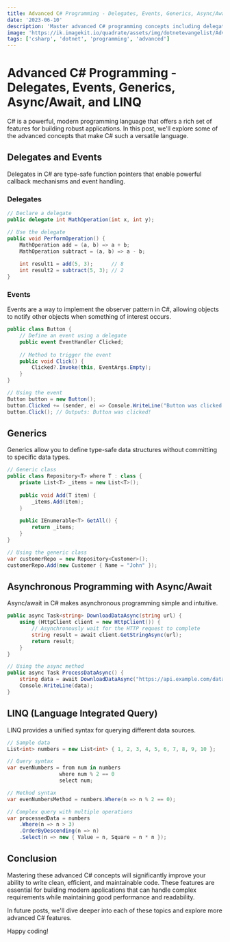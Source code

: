 ```yaml
---
title: Advanced C# Programming - Delegates, Events, Generics, Async/Await, and LINQ
date: '2023-06-10'
description: 'Master advanced C# programming concepts including delegates, events, generics, asynchronous programming, and LINQ for building robust applications.'
image: 'https://ik.imagekit.io/quadrate/assets/img/dotnetevangelist/Advanced_C_Programming_Delegates_Events_Generics_Async_Await_and_LINQ.jpg?updatedAt=1746813313763'
tags: ['csharp', 'dotnet', 'programming', 'advanced']
---
```


# Advanced C# Programming - Delegates, Events, Generics, Async/Await, and LINQ

C# is a powerful, modern programming language that offers a rich set of features for building robust applications. In this post, we'll explore some of the advanced concepts that make C# such a versatile language.

## Delegates and Events

Delegates in C# are type-safe function pointers that enable powerful callback mechanisms and event handling.

### Delegates

```csharp
// Declare a delegate
public delegate int MathOperation(int x, int y);

// Use the delegate
public void PerformOperation() {
    MathOperation add = (a, b) => a + b;
    MathOperation subtract = (a, b) => a - b;
    
    int result1 = add(5, 3);      // 8
    int result2 = subtract(5, 3); // 2
}
```

### Events

Events are a way to implement the observer pattern in C#, allowing objects to notify other objects when something of interest occurs.

```csharp
public class Button {
    // Define an event using a delegate
    public event EventHandler Clicked;
    
    // Method to trigger the event
    public void Click() {
        Clicked?.Invoke(this, EventArgs.Empty);
    }
}

// Using the event
Button button = new Button();
button.Clicked += (sender, e) => Console.WriteLine("Button was clicked!");
button.Click(); // Outputs: Button was clicked!
```

## Generics

Generics allow you to define type-safe data structures without committing to specific data types.

```csharp
// Generic class
public class Repository<T> where T : class {
    private List<T> _items = new List<T>();
    
    public void Add(T item) {
        _items.Add(item);
    }
    
    public IEnumerable<T> GetAll() {
        return _items;
    }
}

// Using the generic class
var customerRepo = new Repository<Customer>();
customerRepo.Add(new Customer { Name = "John" });
```

## Asynchronous Programming with Async/Await

Async/await in C# makes asynchronous programming simple and intuitive.

```csharp
public async Task<string> DownloadDataAsync(string url) {
    using (HttpClient client = new HttpClient()) {
        // Asynchronously wait for the HTTP request to complete
        string result = await client.GetStringAsync(url);
        return result;
    }
}

// Using the async method
public async Task ProcessDataAsync() {
    string data = await DownloadDataAsync("https://api.example.com/data");
    Console.WriteLine(data);
}
```

## LINQ (Language Integrated Query)

LINQ provides a unified syntax for querying different data sources.

```csharp
// Sample data
List<int> numbers = new List<int> { 1, 2, 3, 4, 5, 6, 7, 8, 9, 10 };

// Query syntax
var evenNumbers = from num in numbers
                 where num % 2 == 0
                 select num;

// Method syntax
var evenNumbersMethod = numbers.Where(n => n % 2 == 0);

// Complex query with multiple operations
var processedData = numbers
    .Where(n => n > 3)
    .OrderByDescending(n => n)
    .Select(n => new { Value = n, Square = n * n });
```

## Conclusion

Mastering these advanced C# concepts will significantly improve your ability to write clean, efficient, and maintainable code. These features are essential for building modern applications that can handle complex requirements while maintaining good performance and readability.

In future posts, we'll dive deeper into each of these topics and explore more advanced C# features.

Happy coding!
